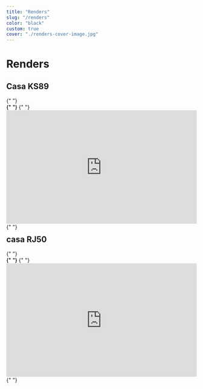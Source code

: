 ```yaml
---
title: "Renders"
slug: "/renders"
color: "black"
custom: true
cover: "./renders-cover-image.jpg"
---
```


<div style={{ margin: `0 auto`, maxWidth: `70ch`, padding: `2rem` }}>
<h1 data-testid="page-title">Renders</h1>

<h2>Casa KS89</h2>
<div class="modelo-wrapper">
  {" "}
  <div
    style="width: 100%; padding-bottom: 56.25%; position:
    relative"
  >
    {" "}
    <div style="position: absolute; top: 0; bottom: 0; left: 0; right: 0;">
      {" "}
      <iframe
        src="
    https://app.modelo.io/embedded/1567991087685541888?viewport=false&autoplay=false&autorotate=false&hideTools=false&showBIM=false&showBBoxSize=false&showKooRender=false&showSettings=false"
        style="width:100%;height:100%;"
        frameborder="0"
        mozallowfullscreen
        webkitallowfullscreen
        allowfullscreen
      ></iframe>{" "}
    </div>{" "}
  </div>{" "}
</div>

<h2>casa RJ50</h2>
<div class="modelo-wrapper">
  {" "}
  <div
    style="width: 100%; padding-bottom: 56.25%; position:
    relative"
  >
    {" "}
    <div style="position: absolute; top: 0; bottom: 0; left: 0; right: 0;">
      {" "}
      <iframe
        src="
    https://app.modelo.io/embedded/1567991916322201600?viewport=false&autoplay=false&autorotate=false&hideTools=false&showBIM=false&showBBoxSize=false&showKooRender=false&showSettings=false"
        style="width:100%;height:100%;"
        frameborder="0"
        mozallowfullscreen
        webkitallowfullscreen
        allowfullscreen
      ></iframe>{" "}
    </div>{" "}
  </div>{" "}
</div>
